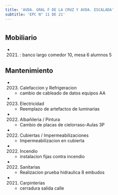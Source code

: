 ```yaml
---
title: 'AVDA. GRAL F DE LA CRUZ Y AVDA. ESCALADA'
subtitle: 'EPC N° 11 DE 21'
---
```


#


## Mobiliario

*  (2021) : banco largo comedor 10, mesa 6 alumnos 5 





## Mantenimiento

*  (2023) Calefaccion y Refrigeracion 
    + cambio de cableado de datos equipos AA

*  (2023) Electricidad 
    + Reemplazo de artefactos de luminarias

*  (2022) Albañileria / Pintura 
    + Cambio de placas de cielorraso-Aulas 3P

*  (2022) Cubiertas / Impermeabilizaciones 
    + Impermeabilizacion en cubierta

*  (2022) Incendio 
    + instalacion fijas contra incendio

*  (2022) Sanitarias 
    + Realizacion prueba hidraulica 8 embudos

*  (2021) Carpinterías 
    + cerradura salida calle



